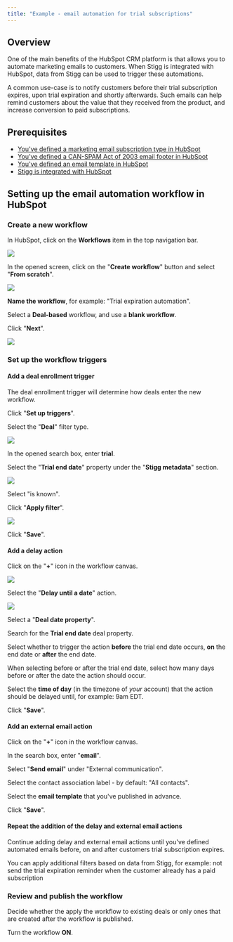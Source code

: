 ```yaml
---
title: "Example - email automation for trial subscriptions"
---
```


## Overview

One of the main benefits of the HubSpot CRM platform is that allows you to automate marketing emails to customers. When Stigg is integrated with HubSpot, data from Stigg can be used to trigger these automations.

A common use-case is to notify customers before their trial subscription expires, upon trial expiration and shortly afterwards. Such emails can help remind customers about the value that they received from the product, and increase conversion to paid subscriptions.

  
## Prerequisites

* [You've defined a marketing email subscription type in HubSpot](https://knowledge.hubspot.com/contacts/how-do-subscription-preferences-and-types-work)
* [You've defined a CAN-SPAM Act of 2003 email footer in HubSpot](https://knowledge.hubspot.com/email/can-i-customize-my-can-spam-email-footer)
* [You've defined an email template in HubSpot](https://knowledge.hubspot.com/email/create-marketing-emails-in-the-drag-and-drop-email-editor)
* [Stigg is integrated with HubSpot](/hubspot)
  
## Setting up the email automation workflow in HubSpot

### Create a new workflow

In HubSpot, click on the **Workflows** item in the top navigation bar.

![](/images/f053bfe-Screen_Shot_2022-09-29_at_13.44.52.png)

In the opened screen, click on the "**Create workflow**" button and select "**From scratch**".

![](/images/13b6cc2-Screen_Shot_2022-09-29_at_17.28.09.png)

**Name the workflow**, for example: "Trial expiration automation".

Select a **Deal-based** workflow, and use a **blank workflow**.

Click "**Next**".

![](/images/24994c7-Screen_Shot_2022-09-29_at_15.57.05.png)

  
### Set up the workflow triggers

#### Add a deal enrollment trigger

<Note>
The deal enrollment trigger will determine how deals enter the new workflow.
</Note>

Click "**Set up triggers**".

Select the "**Deal**" filter type.

![](/images/662b20c-Screen_Shot_2022-09-29_at_16.08.03.png)

In the opened search box, enter **trial**.

Select the "**Trial end date**" property under the "**Stigg metadata**" section.

![](/images/2ad98bd-Screen_Shot_2022-09-29_at_16.08.22.png)

Select "is known".

Click "**Apply filter**".

![](/images/930327c-Screen_Shot_2022-09-29_at_17.31.06.png)

Click "**Save**".

  
#### Add a delay action

Click on the "**+**" icon in the workflow canvas.

![](/images/f485b72-Screen_Shot_2022-09-29_at_17.38.58.png)

Select the "**Delay until a date**" action.

![](/images/535ca7b-Screen_Shot_2022-09-29_at_17.39.35.png)

Select a "**Deal date property**".

Search for the **Trial end date** deal property.

Select whether to trigger the action **before** the trial end date occurs, **on** the end date or **after** the end date. 

When selecting before or after the trial end date, select how many days before or after the date the action should occur.

Select the **time of day** (in the timezone of _your_ account) that the action should be delayed until, for example: 9am EDT.

Click "**Save**".

  
#### Add an external email action

Click on the "**+**" icon in the workflow canvas.

In the search box, enter "**email**".

Select "**Send email**" under "External communication".

Select the contact association label - by default: "All contacts".

Select the **email template** that you've published in advance.

Click "**Save**".

  
#### Repeat the addition of the delay and external email actions

Continue adding delay and external email actions until you've defined automated emails before, on and after customers trial subscription expires.

<Note>
You can apply additional filters based on data from Stigg, for example: not send the trial expiration reminder when the customer already has a paid subscription
</Note>

  
### Review and publish the workflow

Decide whether the apply the workflow to existing deals or only ones that are created after the workflow is published.

Turn the workflow **ON**.